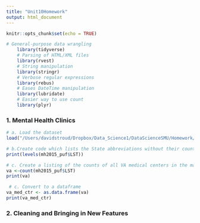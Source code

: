 ```yaml
---
title: "Unit10Homework"
output: html_document
---
```


```r
knitr::opts_chunk$set(echo = TRUE)
```

```r
# General-purpose data wrangling
    library(tidyverse)  
    # Parsing of HTML/XML files  
    library(rvest)    
    # String manipulation
    library(stringr)   
    # Verbose regular expressions
    library(rebus)     
    # Eases DateTime manipulation
    library(lubridate)
    # Easier way to use count
    library(plyr)
```

### 1. Mental Health Clinics 
```r
# a. Load the dataset
load("/Users/davidstroud/Dropbox/Data_Science1/DataScienceSMU/Homework/Unit10/N-MHSS-2015-DS0001-bndl-data-r/N-MHSS-2015-DS0001-data/N-MHSS-2015-DS0001-data-r.rda")
```

```r
# b.Create code which lists the State abbreviations without their counts
print(levels(mh2015_puf$LST))
```


```r
# c. Create a listing of the counts of all VA medical centers in the mainland US by state
va <-count(mh2015_puf$LST)
print(va)
```



```r
 # c. Convert to a dataframe 
va_med_ctr <- as.data.frame(va)
print(va_med_ctr)
```



### 2. Cleaning and Bringing in New Features


















